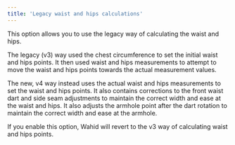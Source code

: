 ```yaml
---
title: 'Legacy waist and hips calculations'
---
```


This option allows you to use the legacy way of calculating the waist
and hips.

The legacy (v3) way used the chest circumference to set the initial waist
and hips points.
It then used waist and hips measurements to attempt to move the waist
and hips points towards the actual measurement values.

The new, v4 way instead uses the actual waist and hips measurements to
set the waist and hips points.
It also contains corrections to the front waist dart and side seam
adjustments to maintain the correct width and ease at the waist and hips.
It also adjusts the armhole point after the dart rotation to maintain
the correct width and ease at the armhole.

If you enable this option, Wahid will revert to the v3 way of calculating
waist and hips points.
